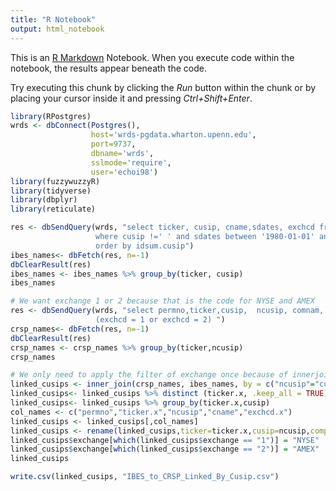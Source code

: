 ---
title: "R Notebook"
output: html_notebook
---

This is an [R Markdown](http://rmarkdown.rstudio.com) Notebook. When you execute code within the notebook, the results appear beneath the code. 

Try executing this chunk by clicking the *Run* button within the chunk or by placing your cursor inside it and pressing *Ctrl+Shift+Enter*. 

```{r}
library(RPostgres)
wrds <- dbConnect(Postgres(),
                  host='wrds-pgdata.wharton.upenn.edu',
                  port=9737,
                  dbname='wrds',
                  sslmode='require',
                  user='echoi98')
library(fuzzywuzzyR)
library(tidyverse)
library(dbplyr)
library(reticulate)
```

```{r}
res <- dbSendQuery(wrds, "select ticker, cusip, cname,sdates, exchcd from ibes.idsum
                   where cusip !=' ' and sdates between '1980-01-01' and '2018-12-31'
                   order by idsum.cusip")
ibes_names<- dbFetch(res, n=-1)
dbClearResult(res)
ibes_names <- ibes_names %>% group_by(ticker, cusip)
ibes_names

# We want exchange 1 or 2 because that is the code for NYSE and AMEX
res <- dbSendQuery(wrds, "select permno,ticker,cusip,  ncusip, comnam, namedt, exchcd from crsp.stocknames where ncusip !='' and 
                   (exchcd = 1 or exchcd = 2) ")
crsp_names<- dbFetch(res, n=-1)
dbClearResult(res)
crsp_names <- crsp_names %>% group_by(ticker,ncusip)
crsp_names

# We only need to apply the filter of exchange once because of innerjoin
linked_cusips <- inner_join(crsp_names, ibes_names, by = c("ncusip"="cusip"))
linked_cusips<- linked_cusips %>% distinct (ticker.x, .keep_all = TRUE)
linked_cusips<- linked_cusips %>% group_by(ticker.x,cusip)
col_names <- c("permno","ticker.x","ncusip","cname","exchcd.x")
linked_cusips <- linked_cusips[,col_names]
linked_cusips <- rename(linked_cusips,ticker=ticker.x,cusip=ncusip,company_name=cname,exchange=exchcd.x)
linked_cusips$exchange[which(linked_cusips$exchange == "1")] = "NYSE"
linked_cusips$exchange[which(linked_cusips$exchange == "2")] = "AMEX"
linked_cusips
```
```{r}
write.csv(linked_cusips, "IBES_to_CRSP_Linked_By_Cusip.csv")
```

